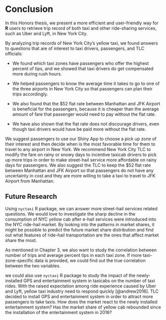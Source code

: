 # Conclusion {#chapter6}
In this Honors thesis, we present a more efficient and user-friendly way for **R** users to retrieve trip record of both taxi and other ride-sharing services, such as Uber and Lyft, in New York City. 

By analyzing trip records of New York City’s yellow taxi, we found answers to questions that are of interest to taxi drivers, passengers, and TLC officials:

* We found which taxi zones have passengers who offer the highest percent of tips, and we showed that taxi drivers do get compensated more during rush hours. 

* We helped passengers to know the average time it takes to go to one of the three airports in New York City so that passengers can plan their trips accordingly. 

* We also found that the \$52 flat rate between Manhattan and JFK Airport is beneficial for the passengers, because it is cheaper than the average amount of fare that passenger would need to pay without the flat rate. 

* We have also shown that the flat rate does not discourage drivers, even though taxi drivers would have be paid more without the flat rate.

We suggest passengers to use our Shiny App to choose a pick up zone of their interest and then decide when is the most favorable time for them to travel to any airport in New York. We recommend New York City TLC to modify the fare on rainy or snowy days to incentive taxicab drivers to pick up more trips in order to make street-hail service more affordable on rainy days for passengers. We also suggest the TLC to keep the \$52 flat rate between Manhattan and JFK Airport so that passengers do not have any uncertainty in cost and they are more willing to take a taxi to travel to JFK Airport from Manhattan.

## Future Research
Using `nyctaxi` R package, we can answer more street-hail services related questions. We would love to investigate the sharp decline in the consumption of NYC yellow cab after e-hail services were introduced into the NYC ride-hail market. By looking into the patterns in market shares, it might be possible to predict the future market share distribution and find out what features of ride-hail transportation are the ones that affect market share the most. 

As mentioned in Chapter 3, we also want to study the correlation between number of trips and average percent tips in each taxi zone. If more taxi-zone-specific data is provided, we could find out the true correlation between the two variables.

we could also use `nyctaxi` R package to study the impact of the newly-installed  GPS and entertainment system in taxicabs on the number of taxi rides. With the raised expectation among ride experience caused by Uber and Lyft, yellow taxi industry need to respond quickly [@andrew2016]. TLC decided to install GPS and entertainment system in order to attract more passengers to take taxis. How does the market react to the newly installed entertainment system? Has the market share of yellow cab rebounded since the installation of the entertainment system in 2016? 
